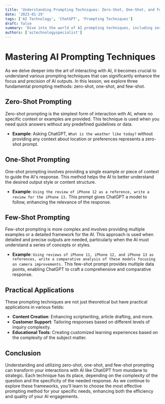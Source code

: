 ```yaml
---
title: 'Understanding Prompting Techniques: Zero-Shot, One-Shot, and Few-Shot'
date: '2023-01-29'
tags: ['AI Technology', 'ChatGPT', 'Prompting Techniques']
draft: false
summary: 'Dive into the world of AI prompting techniques, including zero-shot, one-shot, and few-shot prompting, to enhance the precision and focus of your interactions with ChatGPT.'
authors: ['aitechnologyspecialist']
---
```


# Mastering AI Prompting Techniques

As we delve deeper into the art of interacting with AI, it becomes crucial to understand various prompting techniques that can significantly enhance the focus and precision of AI outputs. In this lesson, we explore three fundamental prompting methods: zero-shot, one-shot, and few-shot.

## Zero-Shot Prompting

Zero-shot prompting is the simplest form of interaction with AI, where no specific context or examples are provided. This technique is used when you need quick answers without any predefined guidelines or data.

- **Example**: Asking ChatGPT, `What is the weather like today?` without providing any context about location or preferences represents a zero-shot prompt.

## One-Shot Prompting

One-shot prompting involves providing a single example or piece of context to guide the AI's response. This method helps the AI to better understand the desired output style or content structure.

- **Example**: `Using the review of iPhone 12 as a reference, write a review for the iPhone 13.` This prompt gives ChatGPT a model to follow, enhancing the relevance of the response.

## Few-Shot Prompting

Few-shot prompting is more complex and involves providing multiple examples or a detailed framework for the AI. This approach is used when detailed and precise outputs are needed, particularly when the AI must understand a series of concepts or styles.

- **Example**: `Using reviews of iPhone 11, iPhone 12, and iPhone 13 as references, write a comparative analysis of these models focusing on camera improvements.` This few-shot prompt provides multiple data points, enabling ChatGPT to craft a comprehensive and comparative response.

## Practical Applications

These prompting techniques are not just theoretical but have practical applications in various fields:

- **Content Creation**: Enhancing scriptwriting, article drafting, and more.
- **Customer Support**: Tailoring responses based on different levels of inquiry complexity.
- **Educational Tools**: Creating customized learning experiences based on the complexity of the subject matter.

## Conclusion

Understanding and utilizing zero-shot, one-shot, and few-shot prompting can transform your interactions with AI like ChatGPT from mundane to strategic. Each technique has its place, depending on the complexity of the question and the specificity of the needed response. As we continue to explore these frameworks, you'll learn to choose the most effective prompting method for your specific needs, enhancing both the efficiency and quality of your AI engagements.
